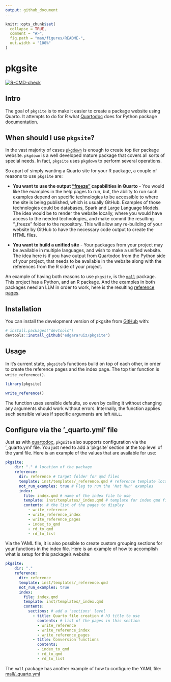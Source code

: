 ```yaml
---
output: github_document
---
```


<!-- README.md is generated from README.Rmd. Please edit that file -->

```r
knitr::opts_chunk$set(
  collapse = TRUE,
  comment = "#>",
  fig.path = "man/figures/README-",
  out.width = "100%"
)
```

# pkgsite

<!-- badges: start -->
[![R-CMD-check](https://github.com/edgararuiz/pkgsite/actions/workflows/R-CMD-check.yaml/badge.svg)](https://github.com/edgararuiz/pkgsite/actions/workflows/R-CMD-check.yaml)
<!-- badges: end -->

## Intro

The goal of `pkgsite` is to make it easier to create a package website using
Quarto. It attempts to do for R what 
[Quartodoc](https://machow.github.io/quartodoc/get-started/overview.html) does 
for Python package documentation. 

## When should I use `pkgsite`?

In the vast majority of cases [`pkgdown`](https://pkgdown.r-lib.org/index.html)
is enough to create top tier package website. `pkgdown` is a well developed
mature package that covers all sorts of special needs. In fact, `pkgsite` 
uses `pkgdown` to perform several operations.

So apart of simply wanting a Quarto site for your R package, a couple of reasons 
to use `pkgsite` are:

- **You want to use the output 
["freeze"](https://quarto.org/docs/projects/code-execution.html#freeze) 
capabilities in Quarto** - You would like  the examples in the help pages to
run, but, the ability to run such examples depend on specific technologies
to be accessible to where the site is being 
published, which is usually GitHub. Examples of those technologies could be
databases, Spark and Large Language Models. The idea would be to render the
website locally, where you would have access to the needed technologies, and
make commit the resulting "_freeze" folder to the repository. This will allow
any re-building of your website by GitHub to have the necessary code output to
create the HTML files.

- **You want to build a unified site** - Your packages from your project may be
available in multiple languages, and wish to make a unified website. The idea
here is if you have output from Quartodoc from the Python side of your project,
that needs to be available in the website along with the references from the
R side of your project. 

An example of having both reasons to use `pkgsite`, is the 
[`mall`](https://github.com/mlverse/mall) package. This project has a Python, and
an R package. And the examples in both packages need an LLM in order to work, 
here is the resulting [reference pages](https://mlverse.github.io/mall/reference/).

## Installation

You can install the development version of pkgsite from [GitHub](https://github.com/) with:

``` r
# install.packages("devtools")
devtools::install_github("edgararuiz/pkgsite")
```

## Usage

In it's current state, `pkgsite`'s functions build on top of each other, in 
order to create the reference pages and the index page. The top tier function
is `write_reference()`. 

```r
library(pkgsite)

write_reference()
```


The function uses sensible defaults, so even by calling it without changing any 
arguments should work without errors. Internally, the function applies such
sensible values if specific arguments are left `NULL`.

## Configure via the '_quarto.yml' file

Just as with [quartodoc](https://machow.github.io/quartodoc/get-started/overview.html#basic-use),
`pkgsite` also supports configuration via the '_quarto.yml' file. You just need
to add a 'pkgsite' section at the top level of the yaml file. Here is an example
of the values that are available for use:

```yaml
pkgsite: 
    dir: "." # location of the package
    reference:
      dir: reference # target folder for qmd files
      template: inst/templates/_reference.qmd # reference template location
      not_run_examples: true # Flag to run the 'Not Run' examples
      index:
        file: index.qmd # name of the index file to use
        template: inst/templates/_index.qmd # template for index qmd file
        contents: # the list of the pages to display
          - write_reference
          - write_reference_index
          - write_reference_pages
          - index_to_qmd
          - rd_to_qmd
          - rd_to_list        
```

Via the YAML file, it is also possible to create custom grouping sections for
your functions in the index file. Here is an example of how to accomplish what
is setup for this package's website:

```yaml
pkgsite: 
    dir: "."
    reference:
      dir: reference
      template: inst/templates/_reference.qmd
      not_run_examples: true
      index:
        file: index.qmd
        template: inst/templates/_index.qmd
        contents:
          sections: # add a 'sections' level
            - title: Quarto file creation # h3 title to use
              contents: # list of the pages in this section
              - write_reference
              - write_reference_index
              - write_reference_pages
            - title: Conversion functions
              contents:
              - index_to_qmd
              - rd_to_qmd
              - rd_to_list
```

The `mall` package has another example of how to configure the YAML file: 
[mall/_quarto.yml](https://github.com/mlverse/mall/blob/main/_quarto.yml#L67-L90)

